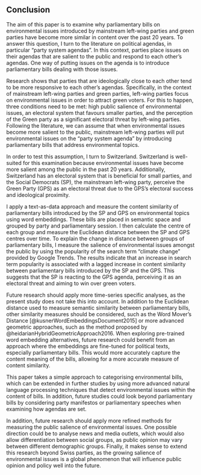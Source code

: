 ## Conclusion

The aim of this paper is to examine why parliamentary bills on environmental issues introduced by mainstream left-wing parties and green parties have become more similar in content over the past 20 years. To answer this question, I turn to the literature on political agendas, in particular "party system agendas". In this context, parties place issues on their agendas that are salient to the public and respond to each other's agendas. One way of putting issues on the agenda is to introduce parliamentary bills dealing with those issues. 

Research shows that parties that are ideologically close to each other tend to be more responsive to each other's agendas. Specifically, in the context of mainstream left-wing parties and green parties, left-wing parties focus on environmental issues in order to attract green voters. For this to happen, three conditions need to be met: high public salience of environmental issues, an electoral system that favours smaller parties, and the perception of the Green party as a significant electoral threat by left-wing parties. Following the literature, we can assume that when environmental issues become more salient to the public, mainstream left-wing parties will put environmental issues on the "party system agenda" by introducing parliamentary bills that address environmental topics.

In order to test this assumption, I turn to Switzerland. Switzerland is well-suited for this examination because environmental issues have become more salient among the public in the past 20 years. Additionally, Switzerland has an electoral system that is beneficial for small parties, and the Social Democrats (SP), the mainstream left-wing party, perceive the Green Party (GPS) as an electoral threat due to the GPS’s electoral success and ideological proximity.

I apply a text-as-data approach and measure the content similarity of parliamentary bills introduced by the SP and GPS on environmental topics using word embeddings. These bills are placed in semantic space and grouped by party and parliamentary session. I then calculate the centre of each group and measure the Euclidean distance between the SP and GPS centres over time. To explain the change in distance between groups of parliamentary bills, I measure the salience of environmental issues amongst the public by using the popularity of the search term “climate change” provided by Google Trends. The results indicate that an increase in search term popularity is associated with a lagged increase in content similarity between parliamentary bills introduced by the SP and the GPS. This suggests that the SP is reacting to the GPS agenda, perceiving it as an electoral threat and aiming to win over green voters.

Future research should apply more time-series specific analyses, as the present study does not take this into account. In addition to the Euclidean distance used to measure semantic similarity between parliamentary bills, other similarity measures should be considered, such as the Word Mover's Distance [@kusnerWordEmbeddingsDocument2015] or more advanced geometric approaches, such as the method proposed by @heidarianHybridGeometricApproach2016. When exploring pre-trained word embedding alternatives, future research could benefit from an approach where the embeddings are fine-tuned for political texts, especially parliamentary bills. This would more accurately capture the content meaning of the bills, allowing for a more accurate measure of content similarity.

This paper takes a simple approach to categorising environmental bills, which can be extended in further studies by using more advanced natural language processing techniques that detect environmental issues within the content of bills. In addition, future studies could look beyond parliamentary bills by considering party manifestos or parliamentary speeches when examining how agendas are set. 

In addition, future research should apply more refined methods for measuring the public salience of environmental issues. One possible direction could be to analyse news and media outlets, which would also allow differentiation between social groups, as public opinion may vary between different demographic groups. Finally, it makes sense to extend this research beyond Swiss parties, as the growing salience of environmental issues is a global phenomenon that will influence public opinion and policy well into the future.
